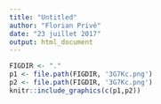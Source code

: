 ```yaml
---
title: "Untitled"
author: "Florian Privé"
date: "23 juillet 2017"
output: html_document
---
```


```r
FIGDIR <- "."
p1 <- file.path(FIGDIR, '3G7Kc.png')
p2 <- file.path(FIGDIR, '3G7Kc.png')
knitr::include_graphics(c(p1,p2))
```